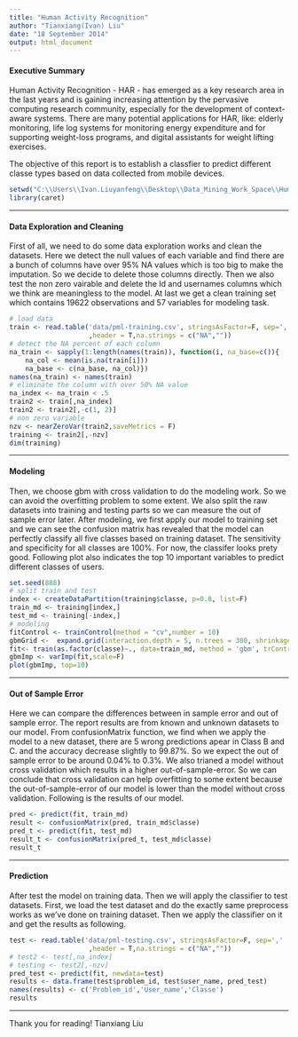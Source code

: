 ```yaml
---
title: "Human Activity Recognition"
author: "Tianxiang(Ivan) Liu"
date: "18 September 2014"
output: html_document
---
```


#### Executive Summary

Human Activity Recognition - HAR - has emerged as a key research area in the last years and is gaining increasing attention by the pervasive computing research community, especially for the development of context-aware systems. There are many potential applications for HAR, like: elderly monitoring, life log systems for monitoring energy expenditure and for supporting weight-loss programs, and digital assistants for weight lifting exercises.

The objective of this report is to establish a classfier to predict different classe types based on data collected from mobile devices.

```r
setwd("C:\\Users\\Ivan.Liuyanfeng\\Desktop\\Data_Mining_Work_Space\\Human-Activity-Recognition")
library(caret)
```

---

#### Data Exploration and Cleaning
First of all, we need to do some data exploration works and clean the datasets. 
Here we detect the null values of each variable and find there are a bunch of columns have over 95% NA values which is too big to make the imputation. So we decide to delete those columns directly.
Then we also test the non zero vairable and delete the Id and usernames columns which we think are meaningless to the model.
At last we get a clean training set which contains 19622 observations and 57 variables for modeling task.

```r
# load data
train <- read.table('data/pml-training.csv', stringsAsFactor=F, sep=','
                    ,header = T,na.strings = c("NA",""))
# detect the NA percent of each column
na_train <- sapply(1:length(names(train)), function(i, na_base=c()){
    na_col <- mean(is.na(train[i]))
    na_base <- c(na_base, na_col)})
names(na_train) <- names(train)
# eliminate the column with over 50% NA value
na_index <- na_train < .5
train2 <- train[,na_index]
train2 <- train2[,-c(1, 2)]
# non zero variable
nzv <- nearZeroVar(train2,saveMetrics = F)
training <- train2[,-nzv]
dim(training)
```

---

#### Modeling
Then, we choose gbm with cross validation to do the modeling work. So we can avoid the overfitting problem to some extent. 
We also split the raw datasets into training and testing parts so we can measure the out of sample error later.
After modeling, we first apply our model to training set and we can see the confusion matrix has revealed that the model can perfectly classify all five classes based on training dataset. The sensitivity and specificity for all classes are 100%. For now, the classifer looks prety good. 
Following plot also indicates the top 10 important variables to predict different classes of users.

```r
set.seed(888)
# split train and test
index <- createDataPartition(training$classe, p=0.8, list=F)
train_md <- training[index,]
test_md <- training[-index,]
# modeling
fitControl <- trainControl(method = "cv",number = 10)
gbmGrid <-  expand.grid(interaction.depth = 5, n.trees = 300, shrinkage = 0.1)
fit<- train(as.factor(classe)~., data=train_md, method = 'gbm', trControl=fitControl, tuneGrid = gbmGrid, verbose=F)
gbmImp <- varImp(fit,scale=F)
plot(gbmImp, top=10)
```

---

#### Out of Sample Error
Here we can compare the differences between in sample error and out of sample error. The report results are from known and unknown datasets to our model. 
From confusionMatrix function, we find when we apply the model to a new dataset, there are 5 wrong predictions apear in Class B and C. and the accuracy decrease slightly to 99.87%. So we expect the out of sample error to be around 0.04% to 0.3%.
We also trianed a model without cross validation which results in a higher out-of-sample-error.
So we can conclude that cross validation can help overfitting to some extent because the out-of-sample-error of our model is lower than the model without cross validation. 
Following is the results of our model.

```r
pred <- predict(fit, train_md)
result <- confusionMatrix(pred, train_md$classe)
pred_t <- predict(fit, test_md)
result_t <- confusionMatrix(pred_t, test_md$classe)
result_t
```


---

#### Prediction
After test the model on training data. Then we will apply the classifier to test datasets.
First, we load the test dataset and do the exactly same preprocess works as we've done on training dataset. Then we apply the classifier on it and get the results as following. 

```r
test <- read.table('data/pml-testing.csv', stringsAsFactor=F, sep=','
                    ,header = T,na.strings = c("NA",""))
# test2 <- test[,na_index]
# testing <- test2[,-nzv]
pred_test <- predict(fit, newdata=test)
results <- data.frame(test$problem_id, test$user_name, pred_test)
names(results) <- c('Problem_id','User_name','Classe')
results
```

---

Thank you for reading!
Tianxiang Liu